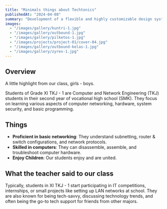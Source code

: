 ```yaml
---
title: "Minimals things about Techtonics"
publishedAt: "2024-04-08"
summary: "Development of a flexible and highly customizable design system using Next.js for front-end and Figma for design collaboration."
images:
  - "/images/gallery/kuntri-1.jpg"
  - "/images/gallery/outbound-1.jpg"
  - "/images/gallery/pilketos-1.jpg"
  - "/images/projects/project-01/cover-04.jpg"
  - "/images/gallery/outbound-kelas-1.jpg"
  - "/images/gallery/zyrex-1.jpg"
---
```


## Overview

A little highlight from our class, girls - boys.

Students of Grade XI TKJ - 1 are Computer and Network Engineering (TKJ) students in their second year of vocational high school (SMK). They focus on learning various aspects of computer networking, hardware, system security, and basic programming.

## Things

- **Proficient in basic networking**: They understand subnetting, router & switch configurations, and network protocols.
- **Skilled in computers**: They can disassemble, assemble, and troubleshoot computer hardware.
- **Enjoy Children**: Our students enjoy and are united.

## What the teacher said to our class

Typically, students in XI TKJ - 1 start participating in IT competitions, internships, or small projects like setting up LAN networks at school. They are also known for being tech-savvy, discussing technology trends, and often being the go-to tech support for friends from other majors. 